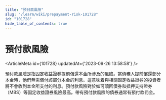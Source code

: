 ```yaml
---
title: "預付款風險"
slug: "/learn/wiki/prepayment-risk-101728"
id: "101728"
hide_table_of_contents: true
---
```



# 預付款風險

<ArticleMeta id={101728} updatedAt={'2023-09-26 13:58:58'} />
<div className='border-solid border-b border-t-0 my-4 border-[var(--ifm-color-gray-300)]' />

預付款風險是指固定收益證券提前償還本金所涉及的風險。當債務人提前償還部分本金時，他們無需償付該部分本金的利息。這意味着與相關固定收益證券的投資者將不會收到本金所支付的利息。預付款風險對於如可贖回債券和抵押支持證券（MBS）等固定收益證券風險最高。帶有預付款風險的債券通常有預付款罰金。
